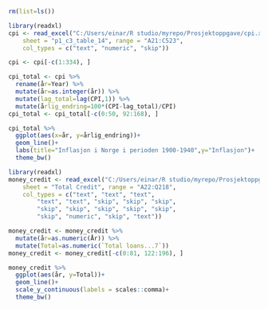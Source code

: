 ```r
rm(list=ls()) 
```

```r
library(readxl)
cpi <- read_excel("C:/Users/einar/R studio/myrepo/Prosjektoppgave/cpi.xlsx", 
    sheet = "p1_c3_table_14", range = "A21:C523", 
    col_types = c("text", "numeric", "skip"))
```

```r
cpi <- cpi[-c(1:334), ]
```

```r
cpi_total <- cpi %>% 
  rename(år=Year) %>% 
  mutate(år=as.integer(år)) %>% 
  mutate(lag_total=lag(CPI,1)) %>% 
  mutate(årlig_endring=100*(CPI-lag_total)/CPI)
cpi_total <- cpi_total[-c(0:50, 92:168), ]
```

```r
cpi_total %>% 
  ggplot(aes(x=år, y=årlig_endring))+
  geom_line()+
  labs(title="Inflasjon i Norge i perioden 1900-1940",y="Inflasjon")+
  theme_bw()
```

```r
library(readxl)
money_credit <- read_excel("C:/Users/einar/R studio/myrepo/Prosjektoppgave/money_credit.xlsx", 
    sheet = "Total Credit", range = "A22:Q218", 
    col_types = c("text", "text", "text", 
        "text", "text", "skip", "skip", "skip", 
        "skip", "skip", "skip", "skip", "skip", 
        "skip", "numeric", "skip", "text"))
```

```r
money_credit <- money_credit %>% 
  mutate(år=as.numeric(År)) %>%
  mutate(Total=as.numeric(`Total loans...7`))
money_credit <- money_credit[-c(0:81, 122:196), ]
```

```r
money_credit %>%
  ggplot(aes(år, y=Total))+
  geom_line()+
  scale_y_continuous(labels = scales::comma)+
  theme_bw()
```
